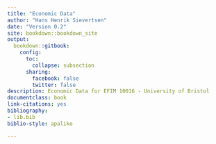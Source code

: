 --- 
title: "Economic Data"
author: "Hans Henrik Sievertsen"
date: "Version 0.2"
site: bookdown::bookdown_site
output: 
  bookdown::gitbook:
    config:
      toc:
        collapse: subsection
      sharing:
        facebook: false
        twitter: false
description: Economic Data for EFIM 10016 - University of Bristol
documentclass: book
link-citations: yes
bibliography:
- lib.bib
biblio-style: apalike

---


